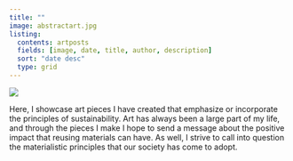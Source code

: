 ```yaml
---
title: ""
image: abstractart.jpg
listing:
  contents: artposts
  fields: [image, date, title, author, description]
  sort: "date desc"
  type: grid
---
```


![](pictures/artshowcase.png)

Here, I showcase art pieces I have created that emphasize or incorporate the principles of sustainability. Art has always been a large part of my life, and through the pieces I make I hope to send a message about the positive impact that reusing materials can have. As well, I strive to call into question the materialistic principles that our society has come to adopt.
